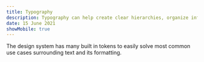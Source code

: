 ```yaml
---
title: Typography
description: Typography can help create clear hierarchies, organize information, and guide users through a product or experience.
date: 15 June 2021
showMobile: true
---
```


The design system has many built in tokens to easily solve most common use cases surrounding text and its formatting.

